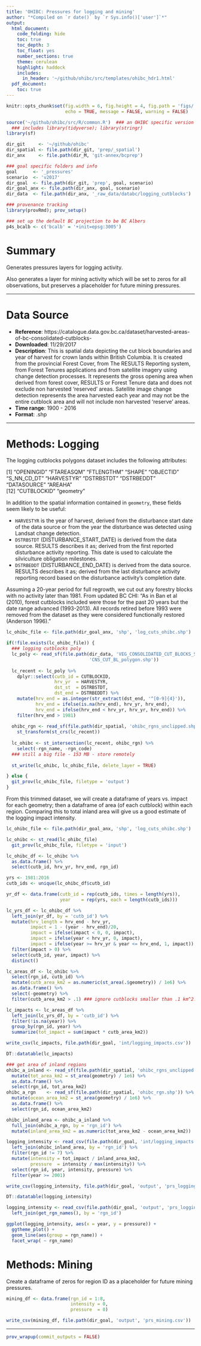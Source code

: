 ```yaml
---
title: 'OHIBC: Pressures for logging and mining'
author: "*Compiled on `r date()` by `r Sys.info()['user']`*"
output: 
  html_document:
    code_folding: hide
    toc: true
    toc_depth: 3
    toc_float: yes
    number_sections: true
    theme: cerulean
    highlight: haddock
    includes: 
      in_header: '~/github/ohibc/src/templates/ohibc_hdr1.html'
  pdf_document:
    toc: true
---
```


``` r

knitr::opts_chunk$set(fig.width = 6, fig.height = 4, fig.path = 'figs/',
                      echo = TRUE, message = FALSE, warning = FALSE)

source('~/github/ohibc/src/R/common.R')  ### an OHIBC specific version of common.R;
  ### includes library(tidyverse); library(stringr)
library(sf)

dir_git     <- '~/github/ohibc'
dir_spatial <- file.path(dir_git, 'prep/_spatial') 
dir_anx     <- file.path(dir_M, 'git-annex/bcprep')

### goal specific folders and info
goal      <- '_pressures'
scenario  <- 'v2017'
dir_goal  <- file.path(dir_git, 'prep', goal, scenario)
dir_goal_anx <- file.path(dir_anx, goal, scenario)
dir_data  <- file.path(dir_anx, '_raw_data/databc/logging_cutblocks')

### provenance tracking
library(provRmd); prov_setup()

### set up the default BC projection to be BC Albers
p4s_bcalb <- c('bcalb' = '+init=epsg:3005')

```

# Summary

Generates pressures layers for logging activity.

Also generates a layer for mining activity which will be set to zeros for all observations, but preserves a placeholder for future mining pressures.

-----

# Data Source 

* __Reference__: https://catalogue.data.gov.bc.ca/dataset/harvested-areas-of-bc-consolidated-cutblocks-
* __Downloaded__: 11/29/2017
* __Description__:  This is spatial data depicting the cut block boundaries and year of harvest for crown lands within British Columbia. It is created from the provincial Forest Cover, from The RESULTS Reporting system, from Forest Tenures applications and from satellite imagery using change detection processes. It represents the gross opening area when derived from forest cover, RESULTS or Forest Tenure data and does not exclude non harvested 'reserved' areas. Satellite image change detection represents the area harvested each year and may not be the entire cutblock area and will not include non harvested 'reserve' areas.
* __Time range__: 1900 - 2016
* __Format__:  .shp

-----
  
# Methods: Logging

The logging cutblocks polygons dataset includes the following attributes:

 [1] "OPENINGID"  "FTAREASQM"  "FTLENGTHM"  "SHAPE"      "OBJECTID"   "S_NN_CD_DT" "HARVESTYR"  "DSTRBSTDT"  "DSTRBEDDT"  "DATASOURCE" "AREAHA"    
[12] "CUTBLOCKID" "geometry" 

In addition to the spatial information contained in `geometry`, these fields seem likely to be useful:

* `HARVESTYR` is the year of harvest, derived from the disturbance start date of the data source or from the year the disturbance was detected using Landsat change detection.
* `DSTRBSTDT`	(DISTURBANCE_START_DATE) is derived from the data source. RESULTS describes it as; derived from the first reported disturbance activity reporting. This date is used to calculate the silviculture obligation milestones.
* `DSTRBEDDT`	(DISTURBANCE_END_DATE) is derived from the data source. RESULTS describes it as; derived from the last disturbance activity reporting record based on the disturbance activity's completion date.

Assuming a 20-year period for full regrowth, we cut out any forestry blocks with no activity later than 1981.  From updated BC CHI: "As in Ban et al (2010), forest cutblocks included were those for the past 20 years but the date range advanced (1993-2013). All records retired before 1993 were removed from the dataset as they were considered functionally restored (Anderson 1996)."

``` r

lc_ohibc_file <- file.path(dir_goal_anx, 'shp', 'log_cuts_ohibc.shp')

if(!file.exists(lc_ohibc_file)) {
  ### logging cutblocks poly
  lc_poly <- read_sf(file.path(dir_data, 'VEG_CONSOLIDATED_CUT_BLOCKS_SP', 
                               'CNS_CUT_BL_polygon.shp'))
  
  lc_recent <- lc_poly %>%
    dplyr::select(cutb_id = CUTBLOCKID,
                  hrv_yr  = HARVESTYR, 
                  dst_st  = DSTRBSTDT, 
                  dst_end = DSTRBEDDT) %>%
    mutate(hrv_end = as.integer(str_extract(dst_end, '^[0-9]{4}')),
           hrv_end = ifelse(is.na(hrv_end), hrv_yr, hrv_end),
           hrv_end = ifelse(hrv_end < hrv_yr, hrv_yr, hrv_end)) %>%
    filter(hrv_end > 1981)
  
  ohibc_rgn <- read_sf(file.path(dir_spatial, 'ohibc_rgns_unclipped.shp')) %>%
    st_transform(st_crs(lc_recent))
  
  lc_ohibc <- st_intersection(lc_recent, ohibc_rgn) %>%
    select(-rgn_name, -rgn_code)
  ### still a big file - 153 MB - store remotely
  
  st_write(lc_ohibc, lc_ohibc_file, delete_layer = TRUE)

} else {
  git_prov(lc_ohibc_file, filetype = 'output')
}

```

From this trimmed dataset, we will create a dataframe of years vs. impact for each geometry; then a dataframe of area (of each cutblock) within each region.  Comparing this to total inland area will give us a good estimate of the logging impact intensity.

``` r

lc_ohibc_file <- file.path(dir_goal_anx, 'shp', 'log_cuts_ohibc.shp')

lc_ohibc <- st_read(lc_ohibc_file)
  git_prov(lc_ohibc_file, filetype = 'input')

lc_ohibc_df <- lc_ohibc %>%
  as.data.frame() %>%
  select(cutb_id, hrv_yr, hrv_end, rgn_id)

yrs <- 1981:2016
cutb_ids <- unique(lc_ohibc_df$cutb_id)

yr_df <- data.frame(cutb_id = rep(cutb_ids, times = length(yrs)),
                    year    = rep(yrs, each = length(cutb_ids)))

lc_yrs_df <- lc_ohibc_df %>%
  left_join(yr_df, by = 'cutb_id') %>%
  mutate(hrv_length = hrv_end - hrv_yr,
         impact = 1 - (year - hrv_end)/20,
         impact = ifelse(impact < 0, 0, impact),
         impact = ifelse(year < hrv_yr, 0, impact),
         impact = ifelse(year >= hrv_yr & year <= hrv_end, 1, impact)) %>%
  filter(impact > 0) %>%
  select(cutb_id, year, impact) %>%
  distinct()

lc_areas_df <- lc_ohibc %>%
  select(rgn_id, cutb_id) %>%
  mutate(cutb_area_km2 = as.numeric(st_area(.$geometry)) / 1e6) %>%
  as.data.frame() %>%
  select(-geometry) %>%
  filter(cutb_area_km2 > .1) ### ignore cutblocks smaller than .1 km^2...

lc_impacts <- lc_areas_df %>%
  left_join(lc_yrs_df, by = 'cutb_id') %>%
  filter(!is.na(year)) %>%
  group_by(rgn_id, year) %>%
  summarize(tot_impact = sum(impact * cutb_area_km2))

write_csv(lc_impacts, file.path(dir_goal, 'int/logging_impacts.csv'))

DT::datatable(lc_impacts)
```

``` r
### get area of inland regions
ohibc_a_inland <- read_sf(file.path(dir_spatial, 'ohibc_rgns_unclipped.shp')) %>%
  mutate(tot_area_km2 = st_area(geometry) / 1e6) %>%
  as.data.frame() %>%
  select(rgn_id, tot_area_km2)
ohibc_a_rgn    <- read_sf(file.path(dir_spatial, 'ohibc_rgn.shp')) %>%
  mutate(ocean_area_km2 = st_area(geometry) / 1e6) %>%
  as.data.frame() %>%
  select(rgn_id, ocean_area_km2)

ohibc_inland_area <- ohibc_a_inland %>%
  full_join(ohibc_a_rgn, by = 'rgn_id') %>%
  mutate(inland_area_km2 = as.numeric(tot_area_km2 - ocean_area_km2))

logging_intensity <- read_csv(file.path(dir_goal, 'int/logging_impacts.csv')) %>%
  left_join(ohibc_inland_area, by = 'rgn_id') %>%
  filter(rgn_id != 7) %>%
  mutate(intensity = tot_impact / inland_area_km2,
         pressure  = intensity / max(intensity)) %>%
  select(rgn_id, year, intensity, pressure) %>%
  filter(year >= 2001)

write_csv(logging_intensity, file.path(dir_goal, 'output', 'prs_logging.csv'))

DT::datatable(logging_intensity)
```

``` r
logging_intensity <- read_csv(file.path(dir_goal, 'output', 'prs_logging.csv')) %>%
  left_join(get_rgn_names(), by = 'rgn_id')

ggplot(logging_intensity, aes(x = year, y = pressure)) +
  ggtheme_plot() +
  geom_line(aes(group = rgn_name)) +
  facet_wrap( ~ rgn_name)
```

# Methods: Mining

Create a dataframe of zeros for region ID as a placeholder for future mining pressures.

``` r

mining_df <- data.frame(rgn_id = 1:8,
                        intensity = 0,
                        pressure  = 0)

write_csv(mining_df, file.path(dir_goal, 'output', 'prs_mining.csv'))

```

-----

``` r
prov_wrapup(commit_outputs = FALSE)
```


